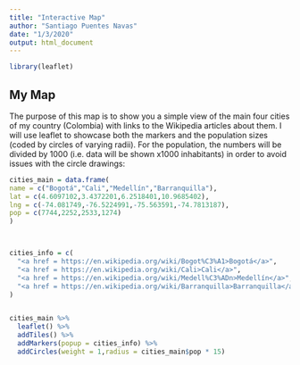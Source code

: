 ```yaml
---
title: "Interactive Map"
author: "Santiago Puentes Navas"
date: "1/3/2020"
output: html_document
---
```


```r
library(leaflet)
```

## My Map

The purpose of this map is to show you a simple view of the main four cities of my country (Colombia) with links to the Wikipedia articles about them. I will use leaflet to showcase both the markers and the population sizes (coded by circles of varying radii). For the population, the numbers will be divided by 1000 (i.e. data will be shown x1000 inhabitants) in order to avoid issues with the circle drawings:

```r
cities_main = data.frame(
name = c("Bogotá","Cali","Medellín","Barranquilla"),
lat = c(4.6097102,3.4372201,6.2518401,10.9685402),
lng = c(-74.081749,-76.5224991,-75.563591,-74.7813187),
pop = c(7744,2252,2533,1274)
)



cities_info = c(
  "<a href = https://en.wikipedia.org/wiki/Bogot%C3%A1>Bogotá</a>",
  "<a href = https://en.wikipedia.org/wiki/Cali>Cali</a>",
  "<a href = https://en.wikipedia.org/wiki/Medell%C3%ADn>Medellín</a>",
  "<a href = https://en.wikipedia.org/wiki/Barranquilla>Barranquilla</a>"
)


cities_main %>%
  leaflet() %>%
  addTiles() %>%
  addMarkers(popup = cities_info) %>%
  addCircles(weight = 1,radius = cities_main$pop * 15)
```

